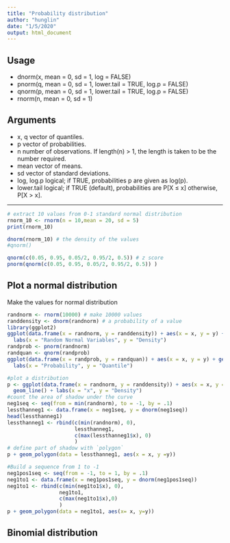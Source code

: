 ```yaml
---
title: "Probability distribution"
author: "hunglin"
date: "1/5/2020"
output: html_document
---
```

## Usage
+ dnorm(x, mean = 0, sd = 1, log = FALSE)
+ pnorm(q, mean = 0, sd = 1, lower.tail = TRUE, log.p = FALSE)
+ qnorm(p, mean = 0, sd = 1, lower.tail = TRUE, log.p = FALSE)
+ rnorm(n, mean = 0, sd = 1)  

## Arguments
+ x, q	vector of quantiles.  
+ p	 vector of probabilities.
+ n	 number of observations. If length(n) > 1, the length is taken to be the number required.  
+ mean	vector of means.
+ sd	vector of standard deviations.
+ log, log.p	logical; if TRUE, probabilities p are given as log(p).  
+ lower.tail	logical; if TRUE (default), probabilities are P[X ≤ x] otherwise, P[X > x].

***

```r
# extract 10 values from 0-1 standard normal distribution
rnorm_10 <- rnorm(n = 10,mean = 20, sd = 5)
print(rnorm_10)

dnorm(rnorm_10) # the density of the values
#qnorm()

qnorm(c(0.05, 0.95, 0.05/2, 0.95/2, 0.5)) # z score
pnorm(qnorm(c(0.05, 0.95, 0.05/2, 0.95/2, 0.5)) )
```

## Plot a normal distribution

Make the values for normal distribution
```r
randnorm <- rnorm(10000) # make 10000 values
randdensity <- dnorm(randnorm) # a probability of a value 
library(ggplot2)
ggplot(data.frame(x = randnorm, y = randdensity)) + aes(x = x, y = y) + geom_point() + 
  labs(x = "Random Normal Variables", y = "Density")
randprob <- pnorm(randnorm)
randquan <- qnorm(randprob)
ggplot(data.frame(x = randprob, y = randquan)) + aes(x = x, y = y) + geom_point() + 
  labs(x = "Probability", y = "Quantile")
```

```r
#plot a distribution
p <- ggplot(data.frame(x = randnorm, y = randdensity)) + aes(x = x, y = y) + 
  geom_line() + labs(x = "x", y = "Density")
#count the area of shadow under the curve
neg1seq <- seq(from = min(randnorm), to = -1, by = .1)
lessthanneg1 <- data.frame(x = neg1seq, y = dnorm(neg1seq))
head(lessthanneg1)
lessthanneg1 <- rbind(c(min(randnorm), 0),
                      lessthanneg1,
                      c(max(lessthanneg1$x), 0)
                      )
# define part of shadow with `polygon`
p + geom_polygon(data = lessthanneg1, aes(x = x, y =y))
```

```r
#Build a sequence from 1 to -1
neg1pos1seq <- seq(from = -1, to = 1, by = .1)
neg1to1 <- data.frame(x = neg1pos1seq, y = dnorm(neg1pos1seq))
neg1to1 <- rbind(c(min(neg1to1$x), 0),
                 neg1to1, 
                 c(max(neg1to1$x),0)
                 )
p + geom_polygon(data = neg1to1, aes(x= x, y=y))
```

## Binomial distribution

